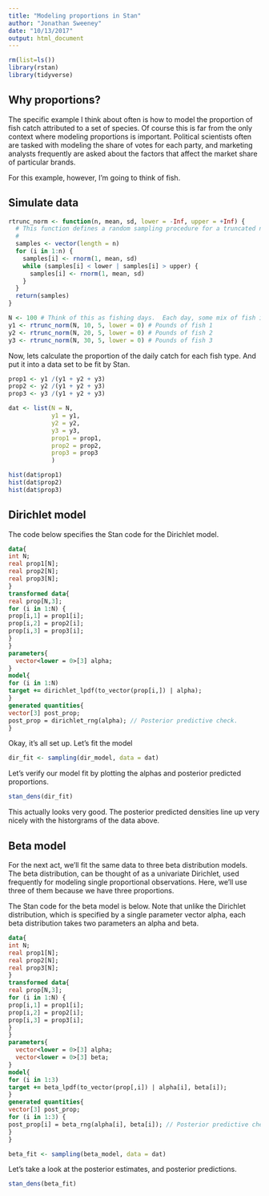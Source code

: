 ```yaml
---
title: "Modeling proportions in Stan"
author: "Jonathan Sweeney"
date: "10/13/2017"
output: html_document
---
```


```r
rm(list=ls())
library(rstan)
library(tidyverse)
```

## Why proportions?

The specific example I think about often is how to model the proportion of fish catch attributed to a set of species.  Of course this is far from the only context where modeling proportions is important.  Political scientists often are tasked with modeling the share of votes for each party, and marketing analysts frequently are asked about the factors that affect the market share of particular brands.

For this example, however, I'm going to think of fish.

## Simulate data
```r
rtrunc_norm <- function(n, mean, sd, lower = -Inf, upper = +Inf) {
  # This function defines a random sampling procedure for a truncated normal distribution.
  #
  samples <- vector(length = n)
  for (i in 1:n) {
    samples[i] <- rnorm(1, mean, sd)
    while (samples[i] < lower | samples[i] > upper) {
      samples[i] <- rnorm(1, mean, sd)
    }
  }
  return(samples)
}

N <- 100 # Think of this as fishing days.  Each day, some mix of fish is caught.
y1 <- rtrunc_norm(N, 10, 5, lower = 0) # Pounds of fish 1
y2 <- rtrunc_norm(N, 20, 5, lower = 0) # Pounds of fish 2
y3 <- rtrunc_norm(N, 30, 5, lower = 0) # Pounds of fish 3
```

Now, lets calculate the proportion of the daily catch for each fish type. And put it into a data set to be fit by Stan.

```r
prop1 <- y1 /(y1 + y2 + y3)
prop2 <- y2 /(y1 + y2 + y3)
prop3 <- y3 /(y1 + y2 + y3)

dat <- list(N = N,
            y1 = y1,
            y2 = y2,
            y3 = y3,
            prop1 = prop1,
            prop2 = prop2,
            prop3 = prop3
            )

hist(dat$prop1)
hist(dat$prop2)
hist(dat$prop3)
```

## Dirichlet model

The code below specifies the Stan code for the Dirichlet model.

```stan
data{
int N;
real prop1[N];
real prop2[N];
real prop3[N];
}
transformed data{
real prop[N,3];
for (i in 1:N) {
prop[i,1] = prop1[i];
prop[i,2] = prop2[i];
prop[i,3] = prop3[i];
}
}
parameters{
  vector<lower = 0>[3] alpha;
}
model{
for (i in 1:N)
target += dirichlet_lpdf(to_vector(prop[i,]) | alpha);
}
generated quantities{
vector[3] post_prop;
post_prop = dirichlet_rng(alpha); // Posterior predictive check.
}
```

Okay, it's all set up.  Let's fit the model

```r
dir_fit <- sampling(dir_model, data = dat)
```

Let's verify our model fit by plotting the alphas and posterior predicted proportions.

```r
stan_dens(dir_fit)
```
This actually looks very good.  The posterior predicted densities line up very nicely with the historgrams of the data above.

## Beta model

For the next act, we'll fit the same data to three beta distribution models.  The beta distribution, can be thought of as a univariate Dirichlet, used frequently for modeling single proportional observations.  Here, we'll use three of them because we have three proportions.

The Stan code for the beta model is below.  Note that unlike the Dirichlet distribution, which is specified by a single parameter vector alpha, each beta distribution takes two parameters an alpha and beta.

```stan
data{
int N;
real prop1[N];
real prop2[N];
real prop3[N];
}
transformed data{
real prop[N,3];
for (i in 1:N) {
prop[i,1] = prop1[i];
prop[i,2] = prop2[i];
prop[i,3] = prop3[i];
}
}
parameters{
  vector<lower = 0>[3] alpha;
  vector<lower = 0>[3] beta;
}
model{
for (i in 1:3)
target += beta_lpdf(to_vector(prop[,i]) | alpha[i], beta[i]);
}
generated quantities{
vector[3] post_prop;
for (i in 1:3) {
post_prop[i] = beta_rng(alpha[i], beta[i]); // Posterior predictive check.
}
}
```

```r
beta_fit <- sampling(beta_model, data = dat)
```

Let's take a look at the posterior estimates, and posterior predictions.

```r
stan_dens(beta_fit)
```